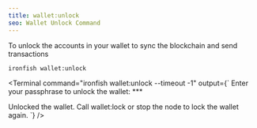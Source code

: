 ```yaml
---
title: wallet:unlock
seo: Wallet Unlock Command
---
```


To unlock the accounts in your wallet to sync the blockchain and send transactions

```sh
ironfish wallet:unlock
```

<Terminal command="ironfish wallet:unlock --timeout -1"
  output={`
Enter your passphrase to unlock the wallet: ***

Unlocked the wallet. Call wallet:lock or stop the node to lock the wallet again.
  `}
/>
